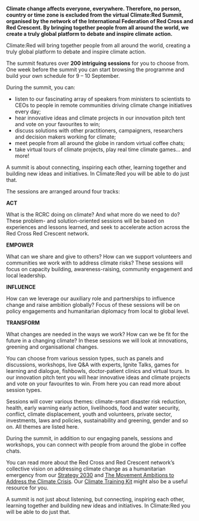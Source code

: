 
**Climate change affects everyone, everywhere. Therefore, no person, country or time zone is excluded from the virtual Climate:Red Summit, organised by the network of the International Federation of Red Cross and Red Crescent. By bringing together people from all around the world, we create a truly global platform to debate and inspire climate action.**

Climate:Red will bring together people from all around the world, creating a truly global platform to debate and inspire climate action. 

The summit features over **200 intriguing sessions** for you to choose from. One week before the summit you can start browsing the programme and build your own schedule for 9 – 10 September. 

During the summit, you can: 
* listen to our fascinating array of speakers from ministers to scientists to CEOs to people in remote communities driving climate change initiatives every day; 
* hear innovative ideas and climate projects in our innovation pitch tent and vote on your favourites to win; 
* discuss solutions with other practitioners, campaigners, researchers and decision makers working for climate; 
* meet people from all around the globe in random virtual coffee chats; 
* take virtual tours of climate projects, play real time climate games… and more!

A summit is about connecting, inspiring each other, learning together and building new ideas and initiatives. In Climate:Red you will be able to do just that. 

The sessions are arranged around four tracks:

**ACT**

What is the RCRC doing on climate? And what more do we need to do? These problem- and solution-oriented sessions will be based on experiences and lessons learned, and seek to accelerate action across the Red Cross Red Crescent network.

**EMPOWER**

What can we share and give to others? How can we support volunteers and communities we work with to address climate risks? These sessions will focus on capacity building, awareness-raising, community engagement and local leadership.

**INFLUENCE**

How can we leverage our auxiliary role and partnerships to influence change and raise ambition globally? Focus of these sessions will be on policy engagements and humanitarian diplomacy from local to global level.

**TRANSFORM**

What changes are needed in the ways we work? How can we be fit for the future in a changing climate? In these sessions we will look at innovations, greening and organisational changes.

You can choose from various session types, such as panels and discussions, workshops, live Q&A with experts, Ignite Talks, games for learning and dialogue, fishbowls, doctor-patient clinics and virtual tours. In our innovation pitch tent you will hear innovative ideas and climate projects and vote on your favourites to win. From here you can read more about session types. 

Sessions will cover various themes: climate-smart disaster risk reduction, health, early warning early action, livelihoods, food and water security, conflict, climate displacement, youth and volunteers, private sector, investments, laws and policies, sustainability and greening, gender and so on. All themes are listed here.

During the summit, in addition to our engaging panels, sessions and workshops, you can connect with people from around the globe in coffee chats.

<AtriumVideo />

You can read more about the Red Cross and Red Crescent network’s collective vision on addressing climate change as a humanitarian emergency from our [Strategy 2030](https://future-rcrc.com/strategy-2030/) and [The Movement Ambitions to Address the Climate Crisis](https://media.ifrc.org/ifrc/wp-content/uploads/sites/5/2020/02/Movement-Climate-Ambitions-2020-final.pdf). Our [Climate Training Kit](https://www.climatecentre.org/training) might also be a useful resource for you.

A summit is not just about listening, but connecting, inspiring each other, learning together and building new ideas and initiatives. In Climate:Red you will be able to do just that.


